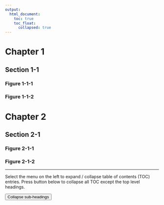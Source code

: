 ```yaml
---
output:
  html_document:
    toc: true
    toc_float:
      collapsed: true
---
```


# Chapter 1

## Section 1-1

### Figure 1-1-1

### Figure 1-1-2

# Chapter 2

## Section 2-1

### Figure 2-1-1

### Figure 2-1-2

---

Select the menu on the left to expand / collapse table of contents (TOC)
entries. Press button below to collapse all TOC except the top level headings.

<button id="btnCollapseHeading" onclick="collapseTOC()">Collapse sub-headings</button>

<script>
function collapseTOC() {
  var x = document.getElementsByClassName("tocify-subheader");
  var i;
  for (i = 0; i < x.length; i++) {
      x[i].style.display = "none";
  }
}
</script>
